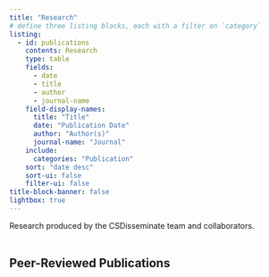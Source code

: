 ```yaml
---
title: "Research"
# define three listing blocks, each with a filter on `category`
listing:
  - id: publications
    contents: Research
    type: table
    fields:
      - date
      - title
      - author
      - journal-name
    field-display-names: 
      title: "Title"
      date: "Publication Date"
      author: "Author(s)"
      journal-name: "Journal"
    include:
      categories: "Publication"
    sort: "date desc"
    sort-ui: false
    filter-ui: false
title-block-banner: false
lightbox: true
---
```


Research produced by the CSDisseminate team and collaborators.
\
\

## Peer-Reviewed Publications

::: {#publications}
:::
